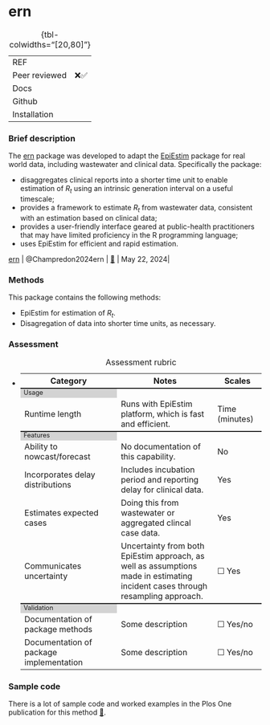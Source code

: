 # ern { .unnumbered}

| | 
|:---|:--------|
| REF| |
| Peer reviewed| ❌✅|
| Docs| |
| Github|  |
| Installation | |
: {tbl-colwidths="[20,80]"}

### Brief description

The [ern](package_ern.qmd) package was developed to adapt the [EpiEstim](package_EpiEstim.qmd) package for real world data, including wastewater and clinical data. Specifically the package:

-   disaggregates clinical reports into a shorter time unit to enable estimation of $R_t$ using an intrinsic generation interval on a useful timescale;
-   provides a framework to estimate $R_t$ from wastewater data, consistent with an estimation based on clinical data;
-   provides a user-friendly interface geared at public-health practitioners that may have limited proficiency in the R programming language;
-   uses EpiEstim for efficient and rapid estimation.

| [ern](package_ern.qmd) \| @Champredon2024ern \| [🔗](https://github.com/phac-nml-phrsd/ern) \| May 22, 2024\|

### Methods

This package contains the following methods:

- EpiEstim for estimation of $R_t$.
- Disagregation of data into shorter time units, as necessary.

### Assessment

-   <div>

    ```{=html}
    <table>
        <caption>Assessment rubric</caption>
        <!---HEADING --->
        <tr style="border-top: none;">
          <th style="font-weight: bold; width: 40%">Category</th>
          <th style="font-weight: bold; width: 40%">Notes</th>
          <th style="font-weight: bold; width: 20%">Scales</th>
        </tr>
        
            <!------ SECTION 1: USAGE -------->
        <tr columnspan="3", style="background-color: lightgrey;border-top: 2px solid;margin-top: 1;margin-bottom: 1; line-height: 1;font-size: 0.8em;">
          <td> Usage </td>
        </tr>

        <tr>
            <td>Runtime length</td>
            <td>Runs with EpiEstim platform, which is fast and efficient.</td>
            <td>
              Time (minutes)
            </td>
        </tr>
          
          <!------ SECTION 2: FEATURES -------->
        <tr columnspan="3", style="background-color: lightgrey;border-top: 2px solid;margin-top: 1;margin-bottom: 1; line-height: 1;font-size: 0.8em;">
          <td> Features </td>
        </tr>
            <tr>
            <td>Ability to nowcast/forecast</td>
            <td>No documentation of this capability.</td>
            <td>
              No
                      </td>
        </tr>
                        <tr>
            <td>Incorporates delay distributions</td>
            <td>Includes incubation period and reporting delay for clinical data.</td>
            <td>
              Yes
            </td>
        </tr>
        
                            <tr>
            <td>Estimates expected cases </td>
            <td>Doing this from wastewater or aggregated clincal case data.</td>
            <td>
              Yes
            </td>
        </tr>

                            <tr>
            <td>Communicates uncertainty</td>
            <td>Uncertainty from both EpiEstim approach, as well as assumptions made in estimating incident cases through resampling approach.</td>
            <td>
    ☐ Yes
            </td>
        </tr>

          <!------ SECTION 3: Validation -------->
        <tr columnspan="3", style="background-color: lightgrey;border-top: 2px solid;margin-top: 1;margin-bottom: 1; line-height: 1;font-size: 0.8em;">
          <td> Validation </td>
        </tr>
        
                            <tr>
            <td>Documentation of package methods</td>
            <td>Some description</td>
            <td>
              ☐ Yes/no
            </td>
        </tr>
        
                            <tr>
            <td>Documentation of package implementation</td>
            <td>Some description</td>
            <td>
              ☐ Yes/no
            </td>
        </tr>


    </table>
    ```

    </div>

### Sample code
There is a lot of sample code and worked examples in the Plos One publication for this method [🔗](https://journals.plos.org/plosone/article?id=10.1371/journal.pone.0305550).
